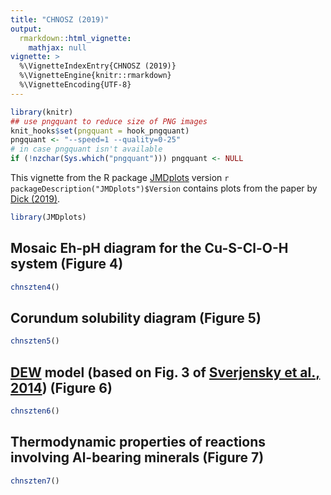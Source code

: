 ```yaml
---
title: "CHNOSZ (2019)"
output: 
  rmarkdown::html_vignette:
    mathjax: null
vignette: >
  %\VignetteIndexEntry{CHNOSZ (2019)}
  %\VignetteEngine{knitr::rmarkdown}
  %\VignetteEncoding{UTF-8}
---
```


```r
library(knitr)
## use pngquant to reduce size of PNG images
knit_hooks$set(pngquant = hook_pngquant)
pngquant <- "--speed=1 --quality=0-25"
# in case pngquant isn't available
if (!nzchar(Sys.which("pngquant"))) pngquant <- NULL 
```

This vignette from the R package [JMDplots](https://github.com/jedick/JMDplots) version `r packageDescription("JMDplots")$Version` contains plots from the paper by [<span title="CHNOSZ: Thermodynamic calculations and diagrams for geochemistry">Dick (2019)</span>](https://doi.org/10.3389/feart.2019.00180).

```r
library(JMDplots)
```

## Mosaic Eh-pH diagram for the Cu-S-Cl-O-H system (Figure 4)
```r
chnszten4()
```

## Corundum solubility diagram (Figure 5)
```r
chnszten5()
```

## <a href="http://www.dewcommunity.org/" title="Deep Earth Water Community">DEW</a> model (based on Fig. 3 of [Sverjensky et al., 2014](http://www.nature.com/doifinder/10.1038/ngeo2291)) (Figure 6)
```r
chnszten6()
```

## Thermodynamic properties of reactions involving Al-bearing minerals (Figure 7)
```r
chnszten7()
```
